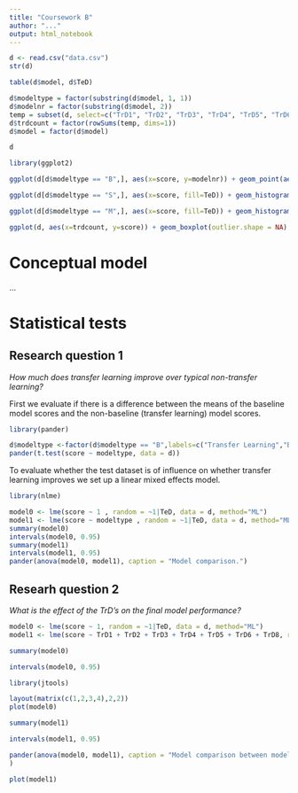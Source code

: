 ```yaml
---
title: "Coursework B"
author: "..."
output: html_notebook
---
```




```r
d <- read.csv("data.csv")
str(d)
```

```r
table(d$model, d$TeD)
```

```r
d$modeltype = factor(substring(d$model, 1, 1))
d$modelnr = factor(substring(d$model, 2))
temp = subset(d, select=c("TrD1", "TrD2", "TrD3", "TrD4", "TrD5", "TrD6", "TrD7", "TrD8"))
d$trdcount = factor(rowSums(temp, dims=1))
d$model = factor(d$model)
```

```r
d
```

```r
library(ggplot2)

ggplot(d[d$modeltype == "B",], aes(x=score, y=modelnr)) + geom_point(aes(col=TeD), alpha=0.5, size=5) + ggtitle("Baseline models")
```

```r
ggplot(d[d$modeltype == "S",], aes(x=score, fill=TeD)) + geom_histogram() + ggtitle("Single TrD model")
```

```r
ggplot(d[d$modeltype == "M",], aes(x=score, fill=TeD)) + geom_histogram() + facet_grid(modelnr ~ .) + ggtitle("Multiple TrD models")
```

```r
ggplot(d, aes(x=trdcount, y=score)) + geom_boxplot(outlier.shape = NA) + geom_jitter(width = 0.2, alpha=0.3, size=1, aes(col=modeltype))
```

# Conceptual model

...

# Statistical tests

## Research question 1

*How much does transfer learning improve over typical non-transfer learning?*

First we evaluate if there is a difference between the means of the baseline model scores and the non-baseline (transfer learning) model scores.

```r
library(pander)

d$modeltype <-factor(d$modeltype == "B",labels=c("Transfer Learning","Baseline"))
pander(t.test(score ~ modeltype, data = d))
```

To evaluate whether the test dataset is of influence on whether transfer learning improves we set up a linear mixed effects model.

```r
library(nlme)

model0 <- lme(score ~ 1 , random = ~1|TeD, data = d, method="ML")
model1 <- lme(score ~ modeltype , random = ~1|TeD, data = d, method="ML")
summary(model0)
intervals(model0, 0.95)
summary(model1)
intervals(model1, 0.95)
pander(anova(model0, model1), caption = "Model comparison.")

```


## Researh question 2

*What is the effect of the TrD’s on the final model performance?*

```r
model0 <- lme(score ~ 1, random = ~1|TeD, data = d, method="ML")
model1 <- lme(score ~ TrD1 + TrD2 + TrD3 + TrD4 + TrD5 + TrD6 + TrD8, random = ~1|TeD, data = d, method="ML")
```

```r
summary(model0)
```

```r
intervals(model0, 0.95)
```

```r
library(jtools)

layout(matrix(c(1,2,3,4),2,2))
plot(model0)
```

```r
summary(model1)
```

```r
intervals(model1, 0.95)
```

```r
pander(anova(model0, model1), caption = "Model comparison between model 0 and model 1"
)
```

```r
plot(model1)
```